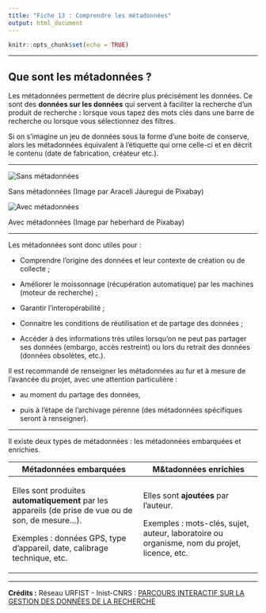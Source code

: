 ```yaml
---
title: "Fiche 13 : Comprendre les métadonnées"
output: html_document
---
```


```r
knitr::opts_chunk$set(echo = TRUE)
```

------------------------------------------------------------------------

## Que sont les métadonnées ?

Les métadonnées permettent de décrire plus précisément les données. Ce sont des **données sur les données** qui servent à faciliter la recherche d'un produit de recherche **:** lorsque vous tapez des mots clés dans une barre de recherche ou lorsque vous sélectionnez des filtres.

Si on s'imagine un jeu de données sous la forme d'une boite de conserve, alors les métadonnées équivalent à l'étiquette qui orne celle-ci et en décrit le contenu (date de fabrication, créateur etc.).

------------------------------------------------------------------------

![](images/metadonnees_1.png "Sans métadonnées")

Sans métadonnées (Image par Araceli Jáuregui de Pixabay)

![](images/metadonnees_2.png "Avec métadonnées")

Avec métadonnées (Image par heberhard de Pixabay)

------------------------------------------------------------------------

Les métadonnées sont donc utiles pour :

-   Comprendre l'origine des données et leur contexte de création ou de collecte ;

-   Améliorer le moissonnage (récupération automatique) par les machines (moteur de recherche) ;

-   Garantir l'interopérabilité ;

-   Connaitre les conditions de réutilisation et de partage des données ;

-   Accéder à des informations très utiles lorsqu'on ne peut pas partager ses données (embargo, accès restreint) ou lors du retrait des données (données obsolètes, etc.).

Il est recommandé de renseigner les métadonnées au fur et à mesure de l'avancée du projet, avec une attention particulière :

-   au moment du partage des données,

-   puis à l'étape de l'archivage pérenne (des métadonnées spécifiques seront à renseigner).

------------------------------------------------------------------------

Il existe deux types de métadonnées : les métadonnées embarquées et enrichies.

+-------------------------------------------------------------------------------------------------------+---------------------------------------------------------------------------------------------+
| Métadonnées embarquées                                                                                | M&tadonnées enrichies                                                                       |
+=======================================================================================================+=============================================================================================+
| Elles sont produites **automatiquement** par les appareils (de prise de vue ou de son, de mesure...). | Elles sont **ajoutées** par l'auteur.                                                       |
|                                                                                                       |                                                                                             |
| Exemples : données GPS, type d'appareil, date, calibrage technique, etc.                              | Exemples : mots-clés, sujet, auteur, laboratoire ou organisme, nom du projet, licence, etc. |
+-------------------------------------------------------------------------------------------------------+---------------------------------------------------------------------------------------------+

------------------------------------------------------------------------

**Crédits :**
Réseau URFIST - Inist-CNRS : [PARCOURS INTERACTIF SUR LA GESTION DES DONNÉES DE LA RECHERCHE](https://doranum.fr/enjeux-benefices/parcours-interactif-sur-la-gestion-des-donnees-de-la-recherche/)
